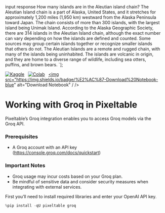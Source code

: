 


<tr style={{'text-align: right;'}}>
<th data-quarto-table-cell-role="th">input</th>
<th data-quarto-table-cell-role="th">response</th>
</tr>
</thead>
<tbody>
<tr>
<td>How many islands are in the Aleutian island chain?</td>
<td>The Aleutian Island chain is a part of Alaska, United States, and it stretches for approximately 1,200 miles (1,950 km) westward from the Alaska Peninsula toward Japan. The chain consists of more than 300 islands, with the largest island being Unimak Island. According to the Alaska Geographic Society, there are 314 islands in the Aleutian Island chain, although the exact number can vary depending on how the islands are defined and counted. Some sources may group certain islands together or recognize smaller islands that others do not. The Aleutian Islands are a remote and rugged chain, with many of the islands being uninhabited. The islands are volcanic in origin, and they are home to a diverse range of wildlife, including sea otters, puffins, and brown bears.</td>
</tr>
</tbody>
</table>
`];

[![Kaggle](https://kaggle.com/static/images/open-in-kaggle.svg)](https://kaggle.com/kernels/welcome?src=https://github.com/pixeltable/pixeltable/blob/release/docs/notebooks/integrations/working-with-groq.ipynb)  
[![Colab](https://colab.research.google.com/assets/colab-badge.svg)](https://colab.research.google.com/github/pixeltable/pixeltable/blob/release/docs/notebooks/integrations/working-with-groq.ipynb)  
<a href="https://raw.githubusercontent.com/pixeltable/pixeltable/release/docs/notebooks/integrations/working-with-groq.ipynb" download><img src="https://img.shields.io/badge/%E2%AC%87-Download%20Notebook-blue" alt="Download Notebook" / /></a>

# Working with Groq in Pixeltable

Pixeltable’s Groq integration enables you to access Groq models via the
Groq API.

### Prerequisites

-   A Groq account with an API key
    (https://console.groq.com/docs/quickstart)

### Important Notes

-   Groq usage may incur costs based on your Groq plan.
-   Be mindful of sensitive data and consider security measures when
    integrating with external services.

First you’ll need to install required libraries and enter your OpenAI
API key.


```python
%pip install -qU pixeltable groq
```


```python
